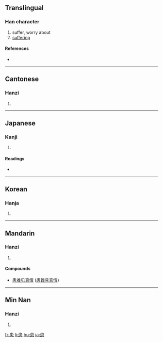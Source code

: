 ==Translingual==

===Han character===
{{Han char|rn=61|rad=心|as=07|sn=11|four=5033<sub>6</sub>|canj=中中心 (LLP)}}

# suffer, worry about
# [[suffering]]

====References====
* {{Han ref|kx=0388.160|dkj=10691|dj=0721.080|hdz=42300.090|uh=60A3|ud=24739|bh=B177|bd=45431}}

----

==Cantonese==

===Hanzi===
{{yue-hanzi|jyut=|y=waan6}}

# {{defn|Cantonese}}

----

==Japanese==

===Kanji===
{{ja-kanji|grade=c|rs=心07}}

# {{defn|Japanese}}

====Readings====
* {{ja-readings|on=[[かん]] (kan), [[げん]] (gen)|kun=[[わずらう]] (wazurau), [[うれえる]] (ureeru), [[うれい]] (urei)}}

----

==Korean==

===Hanja===
{{ko-hanja|hangeul=환|eumhun=|rv=hwan|mr=hwan|y=hwan}}

# {{defn|Korean}}

----

==Mandarin==

===Hanzi===
{{cmn-hanzi|pin=[[huàn]] ([[huan4]])|wg=huan<sup>4</sup>}}

# {{defn|Mandarin}}

====Compounds====
{{top2}}
* [[患难见真情]] ([[患難見真情]])
{{bottom}}

----

==Min Nan==

===Hanzi===
{{nan-hanzi|poj=hōan (hoan<sup>7</sup>)}}

# {{defn|Min Nan}}

[[fr:患]]
[[li:患]]
[[hu:患]]
[[ja:患]]